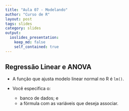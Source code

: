 ```yaml
---
title: "Aula 07 - Modelando"
author: "Curso de R"
layout: post
tags: slides
category: slides
output: 
  ioslides_presentation:
    keep_md: false
    self_contained: true
---
```



## Regressão Linear e ANOVA

- A função que ajusta modelo linear normal no R é `lm()`. 

- Você especifica o:
    - banco de dados; e 
    - a fórmula com as variáveis que deseja associar.
    